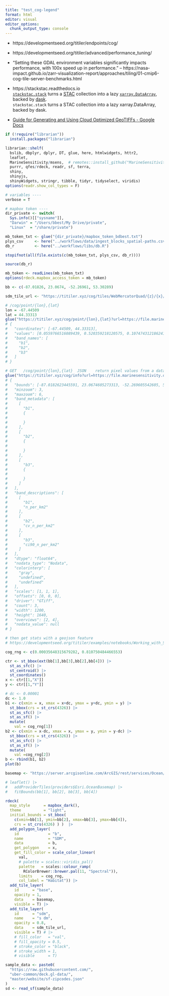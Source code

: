 ```yaml
---
title: "test_cog-legend"
format: html
editor: visual
editor_options: 
  chunk_output_type: console
---
```


- https://developmentseed.org/titiler/endpoints/cog/

- https://developmentseed.org/titiler/advanced/performance_tuning/
 - "Setting these GDAL environment variables significantly impacts performance, with 100x speed up in performance."
   -- https://nasa-impact.github.io/zarr-visualization-report/approaches/tiling/01-cmip6-cog-tile-server-benchmarks.html
   
- https://stackstac.readthedocs.io \
  [`stackstac.stack`](https://stackstac.readthedocs.io/en/latest/api/main/stackstac.stack.html#stackstac.stack "stackstac.stack") turns a [STAC](http://stacspec.org/) collection into a lazy [`xarray.DataArray`](https://docs.xarray.dev/en/stable/generated/xarray.DataArray.html#xarray.DataArray "(in xarray v2023.11.1.dev0)"), backed by [dask](https://docs.dask.org/en/latest/array.html "(in Dask)").\
  `stackstac.stack` turns a STAC collection into a lazy xarray.DataArray, backed by dask.
  
- [Guide for Generating and Using Cloud Optimized GeoTIFFs - Google Docs](https://docs.google.com/document/d/1rBRr4xcz2NH3JXS0Y8wNEqvd2-pzVw23_p2NV3jKnlM/edit)

```r
if (!require("librarian"))
  install.packages("librarian")

librarian::shelf(
  bslib, dbplyr, dplyr, DT, glue, here, htmlwidgets, httr2,
  leaflet,
  MarineSensitivity/msens,  # remotes::install_github("MarineSensitivity/msens")
  purrr, qfes/rdeck, readr, sf, terra,
  shiny,
  shinyjs,
  shinyWidgets, stringr, tibble, tidyr, tidyselect, viridis)
options(readr.show_col_types = F)

# variables ----
verbose = T

# mapbox token ----
dir_private <- switch(
  Sys.info()[["sysname"]],
  "Darwin" = "/Users/bbest/My Drive/private",
  "Linux"  = "/share/private")

mb_token_txt <- glue("{dir_private}/mapbox_token_bdbest.txt")
plys_csv     <- here("../workflows/data/ingest_blocks_spatial-paths.csv")
db_r         <- here("../workflows/libs/db.R")

stopifnot(all(file.exists(c(mb_token_txt, plys_csv, db_r))))

source(db_r)

mb_token <- readLines(mb_token_txt)
options(rdeck.mapbox_access_token = mb_token)

bb <- c(-87.01826, 23.0674, -52.26961, 53.30289)

sdm_tile_url <- "https://titiler.xyz/cog/tiles/WebMercatorQuad/{z}/{x}/{y}@2x.png?url=https://file.marinesensitivity.org/cog/sdm/raw/nc_atl_birds_dens/ARTE_summer.tif&bidx=1&expression=b1&unscale=false&resampling=bilinear&reproject=bilinear&return_mask=true&rescale=0.00035648315679282,0.810750484466553&colormap_name=spectral_r"

# /cog/point/{lon},{lat}
lon = -67.44509
lat = 44.33313
glue("https://titiler.xyz/cog/point/{lon},{lat}?url=https://file.marinesensitivity.org/cog/sdm/raw/nc_atl_birds_dens/ARTE_summer.tif")
# {
#   "coordinates": [-67.44509, 44.33313],
#   "values": [0.0559766516089439, 0.520359218120575, 0.107474312186241],
#   "band_names": [
#     "b1",
#     "b2",
#     "b3"
#   ]
# }

# GET	/cog/point/{lon},{lat}	JSON	return pixel values from a dataset
glue("https://titiler.xyz/cog/info?url=https://file.marinesensitivity.org/cog/sdm/raw/nc_atl_birds_dens/ARTE_summer.tif")
# {
#   "bounds": [-87.0182623445591, 23.0674605273313, -52.269605542605, 53.3028939614481],
#   "minzoom": 3,
#   "maxzoom": 6,
#   "band_metadata": [
#     [
#       "b1",
#       {
# 
#       }
#     ],
#     [
#       "b2",
#       {
# 
#       }
#     ],
#     [
#       "b3",
#       {
# 
#       }
#     ]
#   ],
#   "band_descriptions": [
#     [
#       "b1",
#       "n_per_km2"
#     ],
#     [
#       "b2",
#       "cv_n_per_km2"
#     ],
#     [
#       "b3",
#       "ci90_n_per_km2"
#     ]
#   ],
#   "dtype": "float64",
#   "nodata_type": "Nodata",
#   "colorinterp": [
#     "gray",
#     "undefined",
#     "undefined"
#   ],
#   "scales": [1, 1, 1],
#   "offsets": [0, 0, 0],
#   "driver": "GTiff",
#   "count": 3,
#   "width": 1200,
#   "height": 1640,
#   "overviews": [2, 4],
#   "nodata_value": null
# }

# then get stats with a geojson feature
# https://developmentseed.org/titiler/examples/notebooks/Working_with_Statistics/#:~:text=you%20can%20specify%20an%20area%20via%20a%20feature 

cog_rng <- c(0.00035648315679282, 0.810750484466553)
```

```r
ctr <- st_bbox(ext(bb[1],bb[3],bb[2],bb[4])) |> 
  st_as_sfc() |> 
  st_centroid() |> 
  st_coordinates()
x <- ctr[[1,"X"]]
y <- ctr[[1,"Y"]]

# dc <- 0.00001
dc <- 1.0
b1 <- c(xmin = x, xmax = x+dc, ymax = y+dc, ymin = y) |>
  st_bbox(crs = st_crs(4326)) |> 
  st_as_sfc() |> 
  st_as_sf() |> 
  mutate(
    val = cog_rng[1])
b2 <- c(xmin = x-dc, xmax = x, ymax = y, ymin = y-dc) |>
  st_bbox(crs = st_crs(4326)) |> 
  st_as_sfc() |> 
  st_as_sf() |> 
  mutate(
    val =cog_rng[2])
b <- rbind(b1, b2)
plot(b)

basemap <- "https://server.arcgisonline.com/ArcGIS/rest/services/Ocean/World_Ocean_Base/MapServer/tile/{z}/{y}/{x}"

# leaflet() |> 
#   addProviderTiles(providers$Esri.OceanBasemap) |> 
#   fitBounds(bb[1], bb[2], bb[3], bb[4])

rdeck(
  map_style      = mapbox_dark(),
  theme          = "light",
  initial_bounds = st_bbox(
    c(xmin=bb[1], ymin=bb[2], xmax=bb[3], ymax=bb[4]),
    crs = st_crs(4326) ) )  |>
  add_polygon_layer(
    id             = "b",
    name           = "SDM",
    data           = b,
    get_polygon    = x,
    get_fill_color = scale_color_linear(
      val,
      # palette = scales::viridis_pal()
      palette   = scales::colour_ramp(
        RColorBrewer::brewer.pal(11, "Spectral")),
      limits    = cog_rng,
      col_label = "Habitat")) |>
  add_tile_layer(
    id      = "base",
    opacity = 1,
    data    = basemap,
    visible = T) |>
  add_tile_layer(
    id      = "sdm",
    name    = "s dm",
    opacity = 0.8,
    data    = sdm_tile_url,
    visible = T) # |>
    # fill_color   = "val",
    # fill_opacity = 0.5,
    # stroke_color = "black",
    # stroke_width = 1,
    # visible      = T)

sample_data <- paste0(
  "https://raw.githubusercontent.com/",
  "uber-common/deck.gl-data/",
  "master/website/sf-zipcodes.json"
)
sd <- read_sf(sample_data)


```
